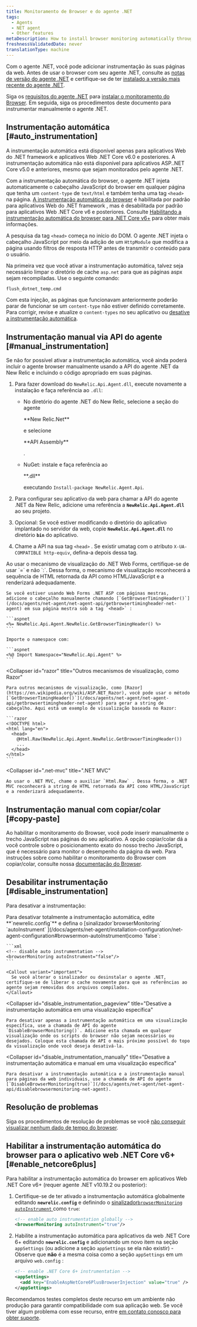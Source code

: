 ```yaml
---
title: Monitoramento de Browser e do agente .NET
tags:
  - Agents
  - NET agent
  - Other features
metaDescription: How to install browser monitoring automatically through the .NET APM agent.
freshnessValidatedDate: never
translationType: machine
---
```


Com o agente .NET, você pode adicionar [<InlinePopover type="browser"/>](/docs/browser/new-relic-browser/getting-started/introduction-new-relic-browser)instrumentação às suas páginas da web. Antes de usar o browser com seu agente .NET, consulte as [notas de versão do agente .NET](/docs/release-notes/agent-release-notes/net-release-notes) e certifique-se de ter [instalado a versão mais recente do agente .NET](/docs/agents/net-agent/installation/install-net-agent-windows).

Siga os [requisitos do agente .NET](/docs/agents/net-agent/getting-started/introduction-new-relic-net#extend) para [instalar o monitoramento do Browser](/docs/browser/new-relic-browser/installation/install-new-relic-browser-agent). Em seguida, siga os procedimentos deste documento para instrumentar manualmente o agente .NET.

## Instrumentação automática [#auto_instrumentation]

<Callout variant="important">
  A instrumentação automática está disponível apenas para aplicativos Web do .NET framework e aplicativos Web .NET Core v6.0 e posteriores. A instrumentação automática não está disponível para aplicativos ASP..NET Core v5.0 e anteriores, mesmo que sejam monitorados pelo agente .NET.
</Callout>

Com a instrumentação automática do browser, o agente .NET injeta automaticamente o cabeçalho JavaScript do browser em qualquer página que tenha um `content-type` de `text/html` e também tenha uma tag `<head>` na página. [A instrumentação automática do browser](/docs/agents/net-agent/configuration/net-agent-configuration#browsermon-autoInstrument) é habilitada por padrão para aplicativos Web do .NET framework , mas é desabilitada por padrão para aplicativos Web .NET Core v6 e posteriores. Consulte [Habilitando a instrumentação automática do browser para .NET Core v6+](#enable_netcore6plus) para obter mais informações.

A pesquisa da tag `<head>` começa no início do DOM. O agente .NET injeta o cabeçalho JavaScript por meio da adição de um `HttpModule` que modifica a página usando filtros de resposta HTTP antes de transmitir o conteúdo para o usuário.

Na primeira vez que você ativar a instrumentação automática, talvez seja necessário limpar o diretório de cache `asp.net` para que as páginas aspx sejam recompiladas. Use o seguinte comando:

```bash
flush_dotnet_temp.cmd
```

Com esta injeção, as páginas que funcionavam anteriormente poderão parar de funcionar se um `content-type` não estiver definido corretamente. Para corrigir, revise e atualize o `content-types` no seu aplicativo ou [desative a instrumentação automática](/docs/agents/net-agent/features/page-load-timing-net#disable-instrumentation).

## Instrumentação manual via API do agente [#manual_instrumentation]

Se não for possível ativar a instrumentação automática, você ainda poderá incluir o agente browser manualmente usando a API do agente .NET da New Relic e incluindo o código apropriado em suas páginas.

1. Para fazer download do `NewRelic.Api.Agent.dll`, execute novamente a instalação e faça referência ao `.dll`:

   * No diretório do agente .NET do New Relic, selecione a seção do agente

     <DNT>
       **New Relic.Net**
     </DNT>

     e selecione

     <DNT>
       **API Assembly**
     </DNT>

     .

   * NuGet: instale e faça referência ao

     <DNT>
       **.dll**
     </DNT>

     executando `Install-package NewRelic.Agent.Api`.

2. Para configurar seu aplicativo da web para chamar a API do agente .NET da New Relic, adicione uma referência a <DNT>**`NewRelic.Api.Agent.dll`**</DNT> ao seu projeto.

3. Opcional: Se você estiver modificando o diretório do aplicativo implantado no servidor da web, copie <DNT>**`NewRelic.Api.Agent.dll`**</DNT> no diretório <DNT>**`bin`**</DNT> do aplicativo.

4. Chame a API na sua tag `<head>` . Se existir umatag com o atributo `X-UA-COMPATIBLE http-equiv`, defina-a depois dessa tag.

<CollapserGroup>
  <Collapser
    id="net-web-forms"
    title="Mecanismo de visualização de formulários da Web .NET"
  >
    Ao usar o mecanismo de visualização do .NET Web Forms, certifique-se de usar `=` e não `:`. Dessa forma, o mecanismo de visualização reconhecerá a sequência de HTML retornada da API como HTML/JavaScript e a renderizará adequadamente.

    Se você estiver usando Web Forms .NET ASP com páginas mestras, adicione o cabeçalho manualmente chamando [`GetBrowserTimingHeader()`](/docs/agents/net-agent/net-agent-api/getbrowsertimingheader-net-agent) em sua página mestra sob a tag `<head>` :

    ```aspnet
    <%= NewRelic.Api.Agent.NewRelic.GetBrowserTimingHeader() %>
    ```

    Importe o namespace com:

    ```aspnet
    <%@ Import Namespace="NewRelic.Api.Agent" %>
    ```
  </Collapser>

  <Collapser
    id="razor"
    title="Outros mecanismos de visualização, como Razor"
  >
    Para outros mecanismos de visualização, como [Razor](https://en.wikipedia.org/wiki/ASP.NET_Razor), você pode usar o método [`GetBrowserTimingHeader()`](/docs/agents/net-agent/net-agent-api/getbrowsertimingheader-net-agent) para gerar a string de cabeçalho. Aqui está um exemplo de visualização baseada no Razor:

    ```razor
    <!DOCTYPE html>
    <html lang="en">
      <head>
        @Html.Raw(NewRelic.Api.Agent.NewRelic.GetBrowserTimingHeader())
        ...
      </head>
    </html>
    ```
  </Collapser>

  <Collapser
    id=".net-mvc"
    title=".NET MVC"
  >
    Ao usar o .NET MVC, chame o auxiliar `Html.Raw` . Dessa forma, o .NET MVC reconhecerá a string de HTML retornada da API como HTML/JavaScript e a renderizará adequadamente.
  </Collapser>
</CollapserGroup>

## Instrumentação manual com copiar/colar [#copy-paste]

Ao habilitar o monitoramento do Browser, você pode inserir manualmente o trecho JavaScript nas páginas do seu aplicativo. A opção copiar/colar dá a você controle sobre o posicionamento exato do nosso trecho JavaScript, que é necessário para monitor o desempenho da página da web. Para instruções sobre como habilitar o monitoramento do Browser com copiar/colar, consulte nossa [documentação do Browser](/docs/browser/browser-monitoring/installation/install-browser-monitoring-agent/#copy-paste).

## Desabilitar instrumentação [#disable_instrumentation]

Para desativar a instrumentação:

<CollapserGroup>
  <Collapser
    id="disable_auto-instrumentation"
    title="Desativar instrumentação automática"
  >
    Para desativar totalmente a instrumentação automática, edite <DNT>**`newrelic.config`**</DNT> e defina o [sinalizador`browserMonitoring` `autoInstrument` ](/docs/agents/net-agent/installation-configuration/net-agent-configuration#browsermon-autoInstrument)como `false`:

    ```xml
    <!-- disable auto instrumentation -->
    <browserMonitoring autoInstrument="false"/>
    ```

    <Callout variant="important">
      Se você alterar o sinalizador ou desinstalar o agente .NET, certifique-se de liberar o cache novamente para que as referências ao agente sejam removidas dos arquivos compilados.
    </Callout>
  </Collapser>

  <Collapser
    id="disable_instrumentation_pageview"
    title="Desative a instrumentação automática em uma visualização específica"
  >
    Para desativar apenas a instrumentação automática em uma visualização específica, use a chamada de API do agente `DisableBrowserMonitoring()`. Adicione esta chamada em qualquer visualização onde os scripts do browser não sejam necessários ou desejados. Coloque esta chamada de API o mais próximo possível do topo da visualização onde você deseja desativá-la.
  </Collapser>

  <Collapser
    id="disable_instrumentation_manually"
    title="Desative a instrumentação automática e manual em uma visualização específica"
  >
    Para desativar a instrumentação automática e a instrumentação manual para páginas da web individuais, use a chamada de API do agente [`DisableBrowserMonitoring(true)`](/docs/agents/net-agent/net-agent-api/disablebrowsermonitoring-net-agent).
  </Collapser>
</CollapserGroup>

## Resolução de problemas

Siga os procedimentos de resolução de problemas se você [não conseguir visualizar nenhum dado de tempo do browser](/docs/agents/net-agent/troubleshooting/no-page-load-timing-data-appears-net).

## Habilitar a instrumentação automática do browser para o aplicativo web .NET Core v6+ [#enable_netcore6plus]

Para habilitar a instrumentação automática do browser em aplicativos Web .NET Core v6+ (requer agente .NET v10.19.2 ou posterior):

1. Certifique-se de ter ativado a instrumentação automática globalmente editando <DNT>**`newrelic.config`**</DNT> e definindo o [sinalizador`browserMonitoring` `autoInstrument` ](/docs/agents/net-agent/installation-configuration/net-agent-configuration#browsermon-autoInstrument)como `true`:

   ```xml
   <!-- enable auto instrumentation globally -->
   <browserMonitoring autoInstrument="true"/>
   ```

2. Habilite a instrumentação automática para aplicativos da web .NET Core 6+ editando <DNT>**`newrelic.config`**</DNT> e adicionando um novo item na seção `appSettings` (ou adicione a seção `appSettings` se ela não existir) - Observe que **não** é a mesma coisa como a seção `appSettings` em um arquivo `web.config` :

   ```xml
   <!-- enable .NET Core 6+ instrumentation -->
   <appSettings>
     <add key="EnableAspNetCore6PlusBrowserInjection" value="true" />
   </appSettings>
   ```

Recomendamos testes completos deste recurso em um ambiente não produção para garantir compatibilidade com sua aplicação web. Se você tiver algum problema com esse recurso, entre [em contato conosco para obter suporte](/docs/new-relic-solutions/solve-common-issues/find-help-use-support-portal/).

